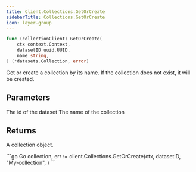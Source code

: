 ```yaml
---
title: Client.Collections.GetOrCreate
sidebarTitle: Collections.GetOrCreate
icon: layer-group
---
```


```go
func (collectionClient) GetOrCreate(
    ctx context.Context,
    datasetID uuid.UUID,
    name string,
) (*datasets.Collection, error)
```

Get or create a collection by its name. If the collection does not exist, it will be created.

## Parameters

<ParamField path="datasetID" type="uuid.UUID">
  The id of the dataset
</ParamField>
<ParamField path="name" type="string">
  The name of the collection
</ParamField>

## Returns

A collection object.

<RequestExample>
```go Go
collection, err := client.Collections.GetOrCreate(ctx,
    datasetID,
    "My-collection",
)
```
</RequestExample>
